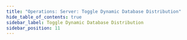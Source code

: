 ```yaml
---
title: "Operations: Server: Toggle Dynamic Database Distribution"
hide_table_of_contents: true
sidebar_label: Toggle Dynamic Database Distribution
sidebar_position: 11
---
```





<LanguageSwitcher supportedLanguages={supportedLanguages} />

<LanguageContent language="csharp">
   <ToggleDynamicDatabaseDistributionCsharp />
</LanguageContent>


<!---
### Server
- [Distributed Database](../../../server/clustering/distribution/distributed-database)

### Studio
- [Manage Database Group](../../../studio/database/settings/manage-database-group)


-->